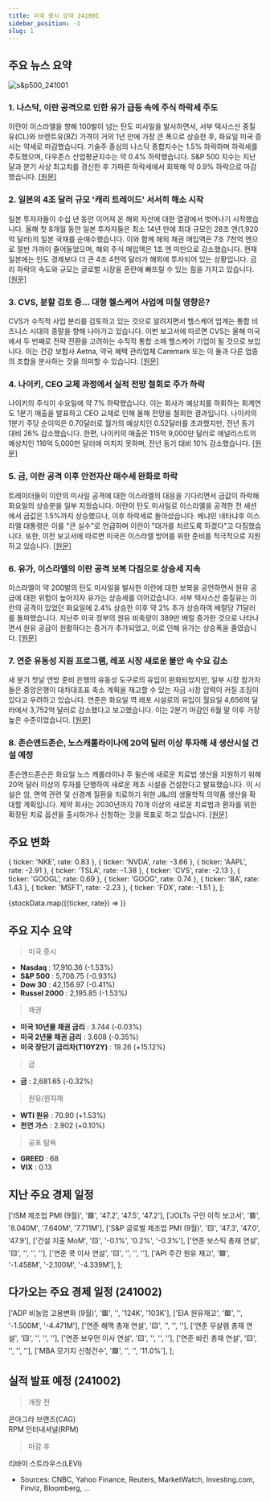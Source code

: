 ```yaml
---
title: 미국 증시 요약 241001
sidebar_position: -1
slug: 1
---
```


## 주요 뉴스 요약

![s&p500_241001](/map/241001.png)

### 1. **나스닥, 이란 공격으로 인한 유가 급등 속에 주식 하락세 주도**

이란이 이스라엘을 향해 100발이 넘는 탄도 미사일을 발사하면서, 서부 텍사스산 중질유(CL)와 브렌트유(BZ) 가격이 거의 1년 만에 가장 큰 폭으로 상승한 후, 화요일 미국 증시는 약세로 마감했습니다. 기술주 중심의 나스닥 종합지수는 1.5% 하락하며 하락세를 주도했으며, 다우존스 산업평균지수는 약 0.4% 하락했습니다. S&P 500 지수는 지난달과 분기 사상 최고치를 경신한 후 가파른 하락세에서 회복해 약 0.9% 하락으로 마감했습니다. [[원문]](https://finance.yahoo.com/news/live/stock-market-today-nasdaq-leads-stock-declines-while-oil-spikes-on-iran-attack-172955360.html)

### 2. **일본의 4조 달러 규모 '캐리 트레이드' 서서히 해소 시작**

일본 투자자들이 수십 년 동안 이어져 온 해외 자산에 대한 열광에서 벗어나기 시작했습니다. 올해 첫 8개월 동안 일본 투자자들은 최소 14년 만에 최대 규모인 28조 엔(1,920억 달러)의 일본 국채를 순매수했습니다. 이와 함께 해외 채권 매입액은 7조 7천억 엔으로 절반 가까이 줄어들었으며, 해외 주식 매입액은 1조 엔 미만으로 감소했습니다. 현재 일본에는 인도 경제보다 더 큰 4조 4천억 달러가 해외에 투자되어 있는 상황입니다. 금리 하락의 속도와 규모는 글로벌 시장을 혼란에 빠뜨릴 수 있는 힘을 가지고 있습니다. [[원문]](https://www.bloomberg.com/news/articles/2024-10-01/japan-s-4-trillion-carry-trade-begins-to-slowly-unwind?srnd=phx-markets&embedded-checkout=true)

### 3. **CVS, 분할 검토 중... 대형 헬스케어 사업에 미칠 영향은?**

CVS가 수직적 사업 분리를 검토하고 있는 것으로 알려지면서 헬스케어 업계는 통합 비즈니스 시대의 종말을 향해 나아가고 있습니다. 이번 보고서에 따르면 CVS는 올해 미국에서 두 번째로 전략 전환을 고려하는 수직적 통합 소매 헬스케어 기업이 될 것으로 보입니다. 이는 건강 보험사 Aetna, 약국 혜택 관리업체 Caremark 또는 이 둘과 다른 업종의 조합을 분사하는 것을 의미할 수 있습니다. [[원문]](https://finance.yahoo.com/news/cvs-is-weighing-a-breakup-what-does-it-mean-for-the-big-healthcare-business-181342736.html)

### 4. **나이키, CEO 교체 과정에서 실적 전망 철회로 주가 하락**

나이키의 주식이 수요일에 약 7% 하락했습니다. 이는 회사가 예상치를 하회하는 회계연도 1분기 매출을 발표하고 CEO 교체로 인해 올해 전망을 철회한 결과입니다. 나이키의 1분기 주당 순이익은 0.70달러로 월가의 예상치인 0.52달러를 초과했지만, 전년 동기 대비 26% 감소했습니다. 한편, 나이키의 매출은 115억 9,000만 달러로 애널리스트의 예상치인 116억 5,000만 달러에 미치지 못하며, 전년 동기 대비 10% 감소했습니다. [[원문]](https://finance.yahoo.com/news/nike-stock-tumbles-as-company-withdraws-guidance-amid-ceo-change-202320693.html)

### 5. **금, 이란 공격 이후 안전자산 매수세 완화로 하락**

트레이더들이 이란의 미사일 공격에 대한 이스라엘의 대응을 기다리면서 금값이 하락해 화요일의 상승분을 일부 지웠습니다. 이란이 탄도 미사일로 이스라엘을 공격한 전 세션에서 금값은 1.5%까지 상승했으나, 이후 하락세로 돌아섰습니다. 베냐민 네타냐후 이스라엘 대통령은 이를 "큰 실수"로 언급하며 이란이 "대가를 치르도록 하겠다"고 다짐했습니다. 또한, 이전 보고서에 따르면 미국은 이스라엘 방어를 위한 준비를 적극적으로 지원하고 있습니다. [[원문]](https://finance.yahoo.com/news/gold-holds-near-record-mideast-230230499.html)

### 6. **유가, 이스라엘의 이란 공격 보복 다짐으로 상승세 지속**

이스라엘이 약 200발의 탄도 미사일을 발사한 이란에 대한 보복을 공언하면서 원유 공급에 대한 위험이 높아지자 유가는 상승세를 이어갔습니다. 서부 텍사스산 중질유는 이란의 공격이 있었던 화요일에 2.4% 상승한 이후 약 2% 추가 상승하여 배럴당 71달러를 돌파했습니다. 지난주 미국 정부의 원유 비축량이 389만 배럴 증가한 것으로 나타나면서 원유 공급이 원활하다는 증거가 추가되었고, 이로 인해 유가는 상승폭을 줄였습니다. [[원문]](https://finance.yahoo.com/news/oil-extends-surge-israel-vows-231711802.html)

### 7. **연준 유동성 지원 프로그램, 레포 시장 새로운 불안 속 수요 감소**

새 분기 첫날 연방 준비 은행의 유동성 도구로의 유입이 완화되었지만, 일부 시장 참가자들은 중앙은행이 대차대조표 축소 계획을 재고할 수 있는 자금 시장 압력이 커질 조짐이 있다고 우려하고 있습니다. 연준은 화요일 역 레포 시설로의 유입이 월요일 4,656억 달러에서 3,752억 달러로 감소했다고 보고했습니다. 이는 2분기 마감인 6월 말 이후 가장 높은 수준이었습니다. [[원문]](https://finance.yahoo.com/news/fed-liquidity-tools-see-demand-192600831.html)

### 8. **존슨앤드존슨, 노스캐롤라이나에 20억 달러 이상 투자해 새 생산시설 건설 예정**

존슨앤드존슨은 화요일 노스 캐롤라이나 주 윌슨에 새로운 치료법 생산을 지원하기 위해 20억 달러 이상의 투자를 단행하여 새로운 제조 시설을 건설한다고 발표했습니다. 이 시설은 암, 면역 관련 및 신경계 질환을 치료하기 위한 J&J의 생물학적 의약품 생산을 확대할 계획입니다. 제약 회사는 2030년까지 70개 이상의 새로운 치료법과 환자를 위한 확장된 치료 옵션을 출시하거나 신청하는 것을 목표로 하고 있습니다. [[원문]](https://finance.yahoo.com/news/j-j-invest-more-2-180806126.html)

## 주요 변화

  { ticker: 'NKE', rate: 0.83 },
  { ticker: 'NVDA', rate: -3.66 },
  { ticker: 'AAPL', rate: -2.91 },
  { ticker: 'TSLA', rate: -1.38 },
  { ticker: 'CVS', rate: -2.13 },
  { ticker: 'GOOGL', rate: 0.69 },
  { ticker: 'GOOG', rate: 0.74 },
  { ticker: 'BA', rate: 1.43 },
  { ticker: 'MSFT', rate: -2.23 },
  { ticker: 'FDX', rate: -1.51 },
];

{stockData.map(({ticker, rate}) => <StockCardMini key={ticker} ticker={ticker} rate={rate}></StockCardMini>)}

## 주요 지수 요약

> 미국 증시

- **Nasdaq** : 17,910.36 (-1.53%)
- **S&P 500** : 5,708.75 (-0.93%)
- **Dow 30** : 42,156.97 (-0.41%)
- **Russel 2000** : 2,195.85 (-1.53%)

> 채권

- **미국 10년물 채권 금리** : 3.744 (-0.03%)
- **미국 2년물 채권 금리** : 3.608 (-0.35%)
- **미국 장단기 금리차(T10Y2Y)** : 19.26 (+15.12%)

> 금

- **금** : 2,681.65 (-0.32%)

> 원유/원자재

- **WTI 원유** : 70.90 (+1.53%)
- **천연 가스** : 2.902 (+0.10%)

> 공포 탐욕

- **GREED** : 68
- **VIX** : 0.13

## 지난 주요 경제 일정

  ['ISM 제조업 PMI (9월)', '🟥', '47.2', '47.5', '47.2'],
  ['JOLTs 구인 이직 보고서', '🟥', '8.040M', '7.640M', '7.711M'],
  ['S&P 글로벌 제조업 PMI (9월)', '🟨', '47.3', '47.0', '47.9'],
  ['건설 지출 MoM', '🟨', '-0.1%', '0.2%', '-0.3%'],
  ['연준 보스틱 총재 연설', '🟨', '', '', ''],
  ['연준 쿡 이사 연설', '🟨', '', '', ''],
  ['API 주간 원유 재고', '🟩', '-1.458M', '-2.100M', '-4.339M'],
];

<EconomicCalendar data={eventsData} />

## 다가오는 주요 경제 일정 (241002)

  ['ADP 비농업 고용변화 (9월)', '🟥', '', '124K', '103K'],
  ['EIA 원유재고', '🟥', '', '-1.500M', '-4.471M'],
  ['연준 해맥 총재 연설', '🟨', '', '', ''],
  ['연준 무살렘 총재 연설', '🟨', '', '', ''],
  ['연준 보우먼 이사 연설', '🟨', '', '', ''],
  ['연준 바킨 총재 연설', '🟨', '', '', ''],
  ['MBA 모기지 신청건수', '🟩', '', '', '11.0%'],
];

<EconomicCalendar data={nextEventsData} />

## 실적 발표 예정 (241002)

> 개장 전

콘아그라 브랜즈(CAG)  
RPM 인터내셔널(RPM)

> 마감 후

리바이 스트라우스(LEVI)

- Sources: CNBC, Yahoo Finance, Reuters, MarketWatch, Investing.com, Finviz, Bloomberg, ...
